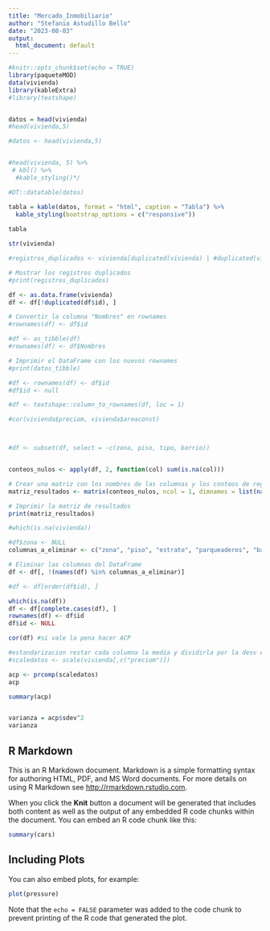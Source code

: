 ```yaml
---
title: "Mercado_Inmobiliario"
author: "Stefania Astudillo Bello"
date: "2023-08-03"
output:
  html_document: default
---
```


```r
#knitr::opts_chunk$set(echo = TRUE)
library(paqueteMOD)
data(vivienda)
library(kableExtra)
#library(textshape)



```

```r
datos = head(vivienda)
#head(vivienda,5)

#datos <- head(vivienda,5)


#head(vivienda, 5) %>%
 # kbl() %>%
  #kable_styling()*/

#DT::datatable(datos)

tabla = kable(datos, format = "html", caption = "Tabla") %>%
  kable_styling(bootstrap_options = c("responsive"))
  
tabla

str(vivienda)

#registros_duplicados <- vivienda[duplicated(vivienda) | #duplicated(vivienda, fromLast = TRUE), ]

# Mostrar los registros duplicados
#print(registros_duplicados)
```

```r

df <- as.data.frame(vivienda)
df <- df[!duplicated(df$id), ]

# Convertir la columna "Nombres" en rownames
#rownames(df) <- df$id

#df <- as_tibble(df)
#rownames(df) <- df$Nombres

# Imprimir el DataFrame con los nuevos rownames
#print(datos_tibble)

#df <- rownames(df) <- df$id
#df$id <- null

#df <- textshape::column_to_rownames(df, loc = 1)

#cor(vivienda$preciom, vivienda$areaconst)



#df <- subset(df, select = -c(zona, piso, tipo, barrio))


conteos_nulos <- apply(df, 2, function(col) sum(is.na(col)))

# Crear una matriz con los nombres de las columnas y los conteos de registros nulos
matriz_resultados <- matrix(conteos_nulos, ncol = 1, dimnames = list(names(df), "Registros_Nulos"))

# Imprimir la matriz de resultados
print(matriz_resultados)

#which(is.na(vivienda))

#df$zona <- NULL
columnas_a_eliminar <- c("zona", "piso", "estrato", "parqueaderos", "banios", "habitaciones", "tipo", "barrio", "longitud", "latitud")

# Eliminar las columnas del DataFrame
df <- df[, !(names(df) %in% columnas_a_eliminar)]

#df <- df[order(df$id), ]

which(is.na(df))
df <- df[complete.cases(df), ]
rownames(df) <- df$id
df$id <- NULL

cor(df) #si vale la pena hacer ACP

#estandarizacion restar cada columna la media y dividirla por la desv estandar
#scaledatos <- scale(vivienda[,c("preciom")])

acp <- prcomp(scaledatos)
acp

summary(acp)


varianza = acp$sdev^2
varianza
```



## R Markdown

This is an R Markdown document. Markdown is a simple formatting syntax for authoring HTML, PDF, and MS Word documents. For more details on using R Markdown see <http://rmarkdown.rstudio.com>.

When you click the **Knit** button a document will be generated that includes both content as well as the output of any embedded R code chunks within the document. You can embed an R code chunk like this:

```r
summary(cars)
```

## Including Plots

You can also embed plots, for example:

```r
plot(pressure)
```

Note that the `echo = FALSE` parameter was added to the code chunk to prevent printing of the R code that generated the plot.

